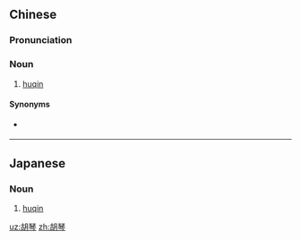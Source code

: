 ==Chinese==
{{zh-forms|non-Han peoples, particularly those in the north and west}}

===Pronunciation===
{{zh-pron
|m=húqín,tl=y
|c=wu4 kam4
|mn=ô͘-khîm
|cat=n
}}

===Noun===
{{zh-noun}}

# [[huqin]] {{gloss|any of a family of vertical bowed lutes used in Chinese music}}

====Synonyms====
* {{qualifier|Min Nan|Hakka}} {{zh-l|絃仔}}

{{zh-cat|Musical instruments}}

----

==Japanese==
{{ja-kanjitab|こ|きん|yomi=on}}

===Noun===
{{ja-noun|こきん}}

# [[huqin]]

[[uz:胡琴]]
[[zh:胡琴]]